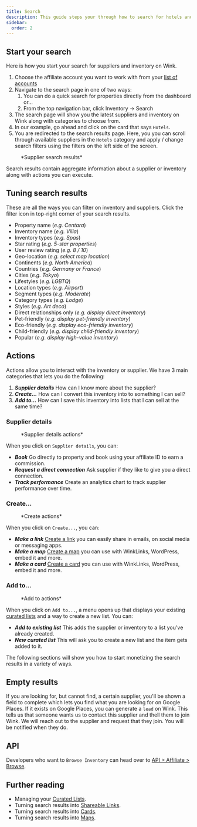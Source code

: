 ```yaml
---
title: Search
description: This guide steps your through how to search for hotels and inventory.
sidebar:
  order: 2
---
```



## Start your search

Here is how you start your search for suppliers and inventory on Wink.

1. Choose the affiliate account you want to work with from your [list of accounts](https://studio.wink.travel/company/list)
2. Navigate to the search page in one of two ways:
    1. You can do a quick search for properties directly from the dashboard or...
    2. From the top navigation bar, click Inventory → Search
3. The search page will show you the latest suppliers and inventory on Wink along with categories to choose from.
4. In our example, go ahead and click on the card that says `Hotels`.
5. You are redirected to the search results page. Here, you you can scroll through available suppliers in the `Hotels` category and apply / change search filters using the filters on the left side of the screen.

<figure>
<CloudinaryImage 
      width="700"
      height="570"
      resize="scale"
      quality="best"
      alt="Search results"
      src="academy/search-results" 
      errorImage="noimage_opaque_nyrtl0.png"
    />
    <figcaption>*Supplier search results*</figcaption>
</figure>

Search results contain aggregate information about a supplier or inventory along with actions you can execute.

## Tuning search results

These are all the ways you can filter on inventory and suppliers. Click the filter icon in top-right corner of your search results.

- Property name (*e.g. Centara*)
- Inventory name (*e.g. Villa*)
- Inventory types (*e.g. Spas*)
- Star rating (*e.g. 5-star properties*)
- User review rating (*e.g. 8 / 10*)
- Geo-location (*e.g. select map location*)
- Continents (*e.g. North America*)
- Countries (*e.g. Germany or France*)
- Cities (*e.g. Tokyo*)
- Lifestyles (*e.g. LGBTQ*)
- Location types (*e.g. Airport*)
- Segment types (*e.g. Moderate*)
- Category types (*e.g. Lodge*)
- Styles (*e.g. Art deco*)
- Direct relationships only (*e.g. display direct inventory*)
- Pet-friendly (*e.g. display pet-friendly inventory*)
- Eco-friendly (*e.g. display eco-friendly inventory*)
- Child-friendly (*e.g. display child-friendly inventory*)
- Popular (*e.g. display high-value inventory*)

## Actions

Actions allow you to interact with the inventory or supplier. We have 3 main categories that lets you do the following:

1. ***Supplier details*** How can I know more about the supplier?
2. ***Create...*** How can I convert this inventory into to something I can sell?
3. ***Add to...*** How can I save this inventory into lists that I can sell at the same time?

### Supplier details

<figure>
<CloudinaryImage 
      width="350"
      height="190"
      resize="scale"
      quality="best"
      alt="Supplier details"
      src="academy/supplier-details" 
      errorImage="noimage_opaque_nyrtl0.png"
    />
    <figcaption>*Supplier details actions*</figcaption>
</figure>

When you click on `Supplier details`, you can:

- ***Book*** Go directly to property and book using your affiliate ID to earn a commission.
- ***Request a direct connection*** Ask supplier if they like to give you a direct connection.
- ***Track performance*** Create an analytics chart to track supplier performance over time.

### Create...

<figure>
<CloudinaryImage 
      width="350"
      height="238"
      resize="scale"
      quality="best"
      alt="Actions"
      src="academy/inventory-actions" 
      errorImage="noimage_opaque_nyrtl0.png"
    />
    <figcaption>*Create actions*</figcaption>
</figure>

When you click on `Create...`, you can:

- ***Make a link*** [Create a link](/studio/shareable-links) you can easily share in emails, on social media or messaging apps.
- ***Make a map*** [Create a map](/studio/maps) you can use with WinkLinks, WordPress, embed it and more.
- ***Make a card*** [Create a card](/studio/cards) you can use with WinkLinks, WordPress, embed it and more.

### Add to...

<figure>
<CloudinaryImage 
      width="350"
      height="203"
      resize="scale"
      quality="best"
      alt="Actions"
      src="academy/add-to" 
      errorImage="noimage_opaque_nyrtl0.png"
    />
    <figcaption>*Add to actions*</figcaption>
</figure>

When you click on `Add to...`, a menu opens up that displays your existing [curated lists](/studio/curated-lists) and a way to create a new list. You can:

- ***Add to existing list*** This adds the supplier or inventory to a list you've already created.
- ***New curated list*** This will ask you to create a new list and the item gets added to it.  

The following sections will show you how to start monetizing the search results in a variety of ways.

## Empty results

If you are looking for, but cannot find, a certain supplier, you'll be shown a field to complete which lets you find what you are looking for on Google Places. If it exists on Google Places, you can generate a `lead` on Wink. 
This tells us that someone wants us to contact this supplier and thell them to join Wink. We will reach out to the supplier and request that they join. You will be notified when they do.

## API

Developers who want to `Browse Inventory` can head over to [API > Affiliate > Browse](https://docs.wink.travel/affiliate/browse).

## Further reading

- Managing your [Curated Lists](/studio/curated-lists).
- Turning search results into [Shareable Links](/studio/shareable-links).
- Turning search results into [Cards](/studio/cards).
- Turning search results into [Maps](/studio/maps).